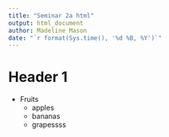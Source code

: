 ```yaml
---
title: "Seminar 2a html"
output: html_document
author: Madeline Mason
date: "`r format(Sys.time(), '%d %B, %Y')`"
---
```

# Header 1

* Fruits
    * apples
    * bananas
    * grapessss

